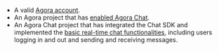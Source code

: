 <PlatformWrapper platform="web">

- A valid [Agora account](/video-calling/reference/manage-agora-account#create-an-agora-account).
- An Agora project that has [enabled Agora Chat](../get-started/enable?platform=Web).
- An Agora Chat project that has integrated the Chat SDK and implemented the [basic real-time chat functionalities](./agora_chat_get_started_web?platform=Web), including users logging in and out and sending and receiving messages.

</PlatformWrapper>